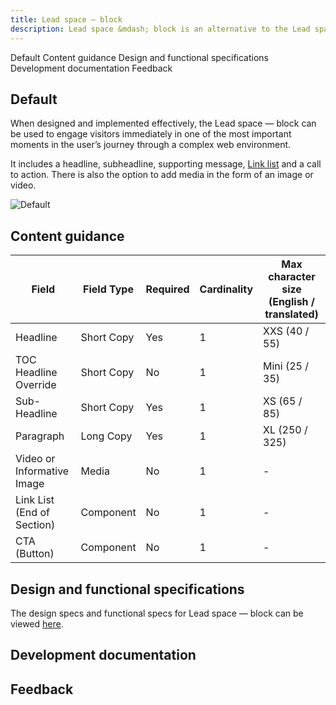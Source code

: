 ```yaml
---
title: Lead space – block
description: Lead space &mdash; block is an alternative to the Lead space, enabling a more productive first site of viewer engagement. 
---
```



<ComponentDescription name="Lead space - block" type="layout" />

<AnchorLinks>

<AnchorLink>Default</AnchorLink>
<AnchorLink>Content guidance</AnchorLink>
<AnchorLink>Design and functional specifications</AnchorLink>
<AnchorLink>Development documentation</AnchorLink>
<AnchorLink>Feedback</AnchorLink>

</AnchorLinks>

## Default
When designed and implemented effectively, the Lead space &mdash; block can be used to engage visitors immediately in one of the most important moments in the user’s journey through a complex web environment.

It includes a headline, subheadline, supporting message, [Link list](https://ibmdotcom-react.mybluemix.net/?path=/story/components-linklist--default) and a call to action. There is also the option to add media in the form of an image or video.

![Default](../../images/pattern/lead-space-block/leadspace-block.jpg)

## Content guidance

| Field | Field Type | Required   | Cardinality | Max character size (English / translated)     |
| -------- | --------- | ---------- | ---------- | ----------|
| Headline | Short Copy | Yes   | 1 | XXS (40 / 55)|
| TOC Headline Override  | Short Copy | No     | 1 | Mini (25 / 35) |
| Sub-Headline  | Short Copy | Yes   | 1 | XS (65 / 85) |
| Paragraph  | Long Copy | Yes     | 1 | XL (250 / 325)   |
| Video or Informative Image | Media | No | 1 | - |
| Link List (End of Section) | Component | No | 1 | - |
| CTA (Button) | Component | No | 1 | - |

## Design and functional specifications

The design specs and functional specs for Lead space &mdash; block can be viewed  <a href="https://ibm.box.com/s/kisml8o6mgrexlvqaa3cv20z1e32sbli" target="_blank">here</a>.

## Development documentation

<ComponentStatus name="Lead space - block" type="layout" />

## Feedback

<ComponentFeedback />
